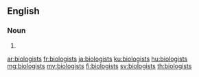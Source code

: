 ==English==

===Noun===
{{head|en|noun plural form}}

# {{plural of|biologist|lang=en}}

[[ar:biologists]]
[[fr:biologists]]
[[ja:biologists]]
[[ku:biologists]]
[[hu:biologists]]
[[mg:biologists]]
[[my:biologists]]
[[fi:biologists]]
[[sv:biologists]]
[[th:biologists]]